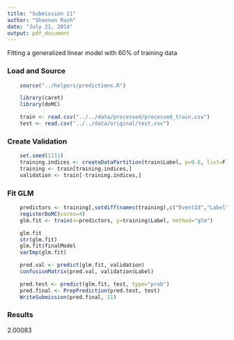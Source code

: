 ```yaml
---
title: "Submission 11"
author: "Shannon Rush"
date: "July 21, 2014"
output: pdf_document
---
```


Fitting a generalized linear model with 60% of training data

### Load and Source
```r
    source("../helpers/predictions.R")
```
```r
    library(caret)
    library(doMC)
```
```r
    train <- read.csv("../../data/processed/processed_train.csv")
    test <- read.csv("../../data/original/test.csv")
```

### Create Validation
```r
    set.seed(1111)
    training.indices <- createDataPartition(train$Label, p=0.6, list=F)
    training <- train[training.indices,]
    validation <- train[-training.indices,]
```

### Fit GLM
```r
    predictors <- training[,setdiff(names(training),c("EventId","Label"))]
    registerDoMC(cores=4)
    glm.fit <- train(x=predictors, y=training$Label, method="glm")
```
```r
    glm.fit
    str(glm.fit)
    glm.fit$finalModel
    varImp(glm.fit)
```
```r
    pred.val <- predict(glm.fit, validation)
    confusionMatrix(pred.val, validation$Label)
```
```r
    pred.test <- predict(glm.fit, test, type="prob")
    pred.final <- PrepPrediction(pred.test, test)
    WriteSubmission(pred.final, 11)
```

### Results
2.00083











